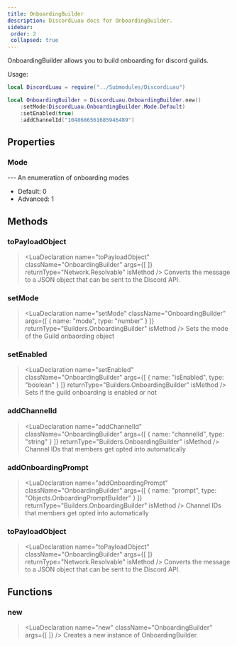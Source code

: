 ```yaml
---
title: OnboardingBuilder
description: DiscordLuau docs for OnboardingBuilder.
sidebar:
 order: 2
 collapsed: true
---
```

[//]: # (This file was automatically @generated from moonwave comments using a script. Please do not exit by hand.)
[//]: # (To actually edit documentation, make changes to the main DiscordLuau repo.)

[//]: # (----- DOCUMENT IMPORTS ----- )


[//]: # (----- DOCUMENT DESCRIPTION ----- )

OnboardingBuilder allows you to build onboarding for discord guilds.

Usage:
```lua
local DiscordLuau = require("../Submodules/DiscordLuau")

local OnboardingBuilder = DiscordLuau.OnboardingBuilder.new()
	:setMode(DiscordLuau.OnboardingBuilder.Mode.Default)
	:setEnabled(true)
	:addChannelId("1048686561685946489")
```

[//]: # (----- DOCUMENT PROPERTIES ----- )

## Properties

### Mode

<LuaProperty name="OnboardingBuilder.Mode" type="table" />
---
An enumeration of onboarding modes

- Default: 0
- Advanced: 1

[//]: # (----- DOCUMENT METHODS ----- )

## Methods

### toPayloadObject

> <LuaDeclaration name="toPayloadObject" className="OnboardingBuilder" args={[  ]} returnType="Network.Resolvable" isMethod />
Converts the message to a JSON object that can be sent to the Discord API.
### setMode

> <LuaDeclaration name="setMode" className="OnboardingBuilder" args={[ { name: "mode", type: "number" } ]} returnType="Builders.OnboardingBuilder" isMethod />
Sets the mode of the Guild onbaording object
### setEnabled

> <LuaDeclaration name="setEnabled" className="OnboardingBuilder" args={[ { name: "isEnabled", type: "boolean" } ]} returnType="Builders.OnboardingBuilder" isMethod />
Sets if the guild onboarding is enabled or not
### addChannelId

> <LuaDeclaration name="addChannelId" className="OnboardingBuilder" args={[ { name: "channelId", type: "string" } ]} returnType="Builders.OnboardingBuilder" isMethod />
Channel IDs that members get opted into automatically
### addOnboardingPrompt

> <LuaDeclaration name="addOnboardingPrompt" className="OnboardingBuilder" args={[ { name: "prompt", type: "Objects.OnboardingPromptBuilder" } ]} returnType="Builders.OnboardingBuilder" isMethod />
Channel IDs that members get opted into automatically
### toPayloadObject

> <LuaDeclaration name="toPayloadObject" className="OnboardingBuilder" args={[  ]} returnType="Network.Resolvable" isMethod />
Converts the message to a JSON object that can be sent to the Discord API.

[//]: # (----- DOCUMENT FUNCTIONS ----- )

## Functions

### new

> <LuaDeclaration name="new" className="OnboardingBuilder" args={[  ]} />
Creates a new instance of OnboardingBuilder.

